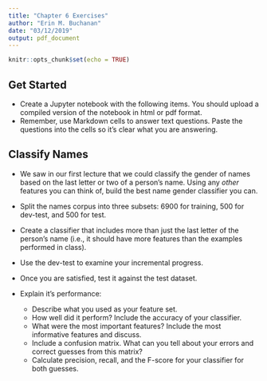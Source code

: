 ```yaml
---
title: "Chapter 6 Exercises"
author: "Erin M. Buchanan"
date: "03/12/2019"
output: pdf_document
---
```


```r
knitr::opts_chunk$set(echo = TRUE)
```

## Get Started

- Create a Jupyter notebook with the following items. You should upload a compiled version of the notebook in html or pdf format.
- Remember, use Markdown cells to answer text questions. Paste the questions into the cells so it's clear what you are answering.

## Classify Names

- We saw in our first lecture that we could classify the gender of names based on the last letter or two of a person's name. Using any *other* features you can think of, build the best name gender classifier you can. 

- Split the names corpus into three subsets: 6900 for training, 500 for dev-test, and 500 for test. 
- Create a classifier that includes more than just the last letter of the person's name (i.e., it should have more features than the examples performed in class). 
- Use the dev-test to examine your incremental progress.
- Once you are satisfied, test it against the test dataset. 
- Explain it's performance:
    - Describe what you used as your feature set.
    - How well did it perform? Include the accuracy of your classifier.
    - What were the most important features? Include the most informative features and discuss.
    - Include a confusion matrix. What can you tell about your errors and correct guesses from this matrix? 
    - Calculate precision, recall, and the F-score for your classifier for both guesses.   